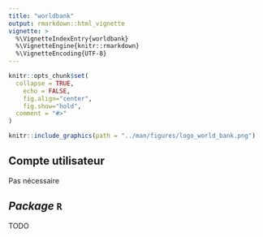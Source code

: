 ```yaml
---
title: "worldbank"
output: rmarkdown::html_vignette
vignette: >
  %\VignetteIndexEntry{worldbank}
  %\VignetteEngine{knitr::rmarkdown}
  %\VignetteEncoding{UTF-8}
---
```


```r
knitr::opts_chunk$set(
  collapse = TRUE,
	echo = FALSE,
	fig.align="center",
	fig.show="hold",
  comment = "#>"
)
```

```r
knitr::include_graphics(path = "../man/figures/logo_world_bank.png")
```

## Compte utilisateur

Pas nécessaire

## *Package* `R`

TODO
